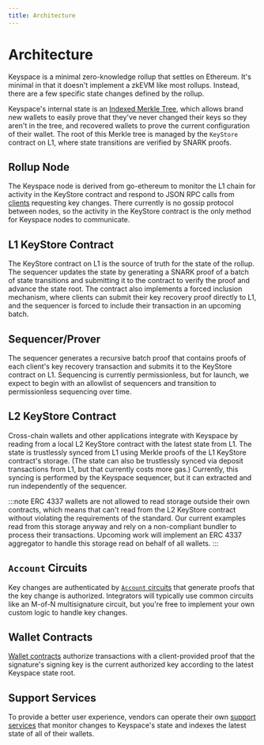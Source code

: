 ```yaml
---
title: Architecture
---
```


# Architecture

Keyspace is a minimal zero-knowledge rollup that settles on Ethereum. It's minimal in that it doesn't implement a zkEVM like most rollups. Instead, there are a few specific state changes defined by the rollup.

Keyspace's internal state is an [Indexed Merkle Tree](https://docs.aztec.network/aztec/concepts/storage/trees/indexed_merkle_tree), which allows brand new wallets to easily prove that they've never changed their keys so they aren't in the tree, and recovered wallets to prove the current configuration of their wallet. The root of this Merkle tree is managed by the `KeyStore` contract on L1, where state transitions are verified by SNARK proofs.

## Rollup Node

The Keyspace node is derived from go-ethereum to monitor the L1 chain for activity in the KeyStore contract and respond to JSON RPC calls from [clients](/clients) requesting key changes. There currently is no gossip protocol between nodes, so the activity in the KeyStore contract is the only method for Keyspace nodes to communicate.

## L1 KeyStore Contract

The KeyStore contract on L1 is the source of truth for the state of the rollup. The sequencer updates the state by generating a SNARK proof of a batch of state transitions and submitting it to the contract to verify the proof and advance the state root. The contract also implements a forced inclusion mechanism, where clients can submit their key recovery proof directly to L1, and the sequencer is forced to include their transaction in an upcoming batch.

## Sequencer/Prover

The sequencer generates a recursive batch proof that contains proofs of each client's key recovery transaction and submits it to the KeyStore contract on L1. Sequencing is currently permissionless, but for launch, we expect to begin with an allowlist of sequencers and transition to permissionless sequencing over time.

## L2 KeyStore Contract

Cross-chain wallets and other applications integrate with Keyspace by reading from a local L2 KeyStore contract with the latest state from L1. The state is trustlessly synced from L1 using Merkle proofs of the L1 KeyStore contract's storage. (The state can also be trustlessly synced via deposit transactions from L1, but that currently costs more gas.) Currently, this syncing is performed by the Keyspace sequencer, but it can extracted and run independently of the sequencer.

:::note
ERC 4337 wallets are not allowed to read storage outside their own contracts, which means that can't read from the L2 KeyStore contract without violating the requirements of the standard. Our current examples read from this storage anyway and rely on a non-compliant bundler to process their transactions. Upcoming work will implement an ERC 4337 aggregator to handle this storage read on behalf of all wallets.
:::

## `Account` Circuits

Key changes are authenticated by [`Account` circuits](/authentication) that generate proofs that the key change is authorized. Integrators will typically use common circuits like an M-of-N multisignature circuit, but you're free to implement your own custom logic to handle key changes.

## Wallet Contracts

[Wallet contracts](/contracts) authorize transactions with a client-provided proof that the signature's signing key is the current authorized key according to the latest Keyspace state root.

## Support Services

To provide a better user experience, vendors can operate their own [support services](/web-services) that monitor changes to Keyspace's state and indexes the latest state of all of their wallets.
